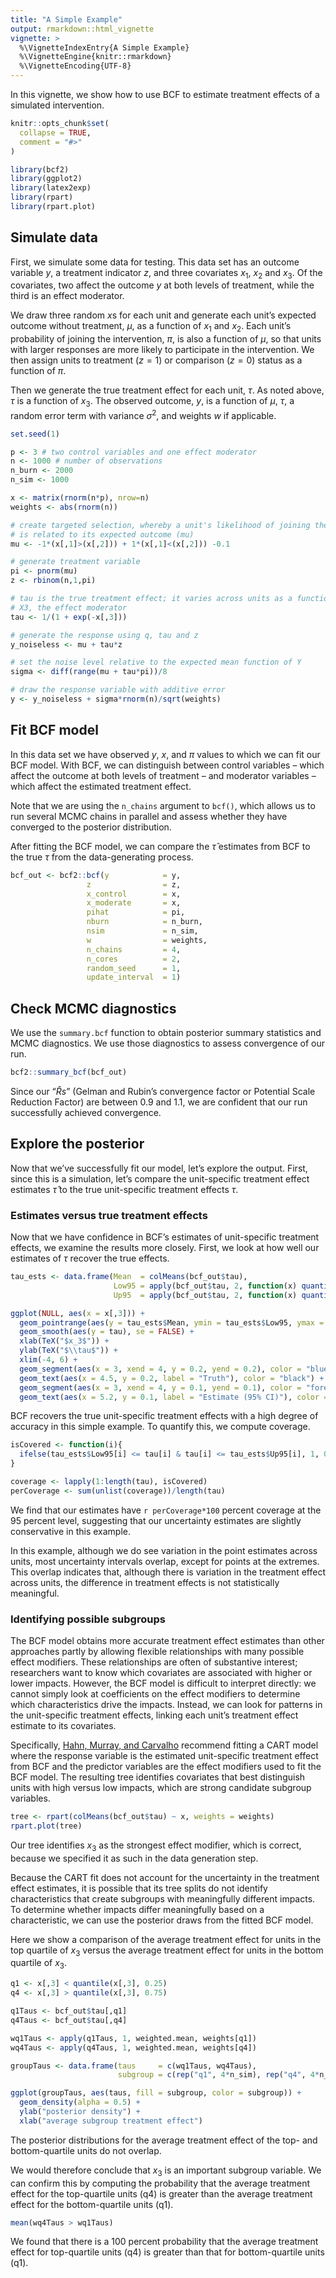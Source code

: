 ```yaml
---
title: "A Simple Example"
output: rmarkdown::html_vignette
vignette: >
  %\VignetteIndexEntry{A Simple Example}
  %\VignetteEngine{knitr::rmarkdown}
  %\VignetteEncoding{UTF-8}
---
```


In this vignette, we show how to use BCF to estimate treatment effects of a simulated intervention.

```r
knitr::opts_chunk$set(
  collapse = TRUE,
  comment = "#>"
)
```


```r
library(bcf2)
library(ggplot2)
library(latex2exp)
library(rpart)
library(rpart.plot)
```

## Simulate data

First, we simulate some data for testing. This data set has an outcome variable $y$, a treatment indicator $z$, and three covariates $x_1$, $x_2$ and $x_3$. 
Of the covariates, two affect the outcome $y$ at both levels of treatment, while the third is an effect moderator.

We draw three random $x$s for each unit and generate each unit's expected outcome without treatment, $\mu$, as a function of $x_1$ and $x_2$. Each unit's probability of joining the intervention, $\pi$, is also a function of $\mu$, so that units with larger responses are more likely to participate in the intervention. We then assign units to treatment ($z = 1$) or comparison ($z = 0$) status as a function of $\pi$.

Then we generate the true treatment effect for each unit, $\tau$. As noted above, $\tau$ is a function of $x_3$. The observed outcome, $y$, is a function of $\mu$, $\tau$, a random error term with variance $\sigma^{2}$, and weights $w$ if applicable.

```r
set.seed(1)

p <- 3 # two control variables and one effect moderator
n <- 1000 # number of observations
n_burn <- 2000
n_sim <- 1000

x <- matrix(rnorm(n*p), nrow=n)
weights <- abs(rnorm(n))

# create targeted selection, whereby a unit's likelihood of joining the intervention (pi) 
# is related to its expected outcome (mu)
mu <- -1*(x[,1]>(x[,2])) + 1*(x[,1]<(x[,2])) -0.1

# generate treatment variable
pi <- pnorm(mu)
z <- rbinom(n,1,pi)

# tau is the true treatment effect; it varies across units as a function of
# X3, the effect moderator
tau <- 1/(1 + exp(-x[,3]))

# generate the response using q, tau and z
y_noiseless <- mu + tau*z

# set the noise level relative to the expected mean function of Y
sigma <- diff(range(mu + tau*pi))/8

# draw the response variable with additive error
y <- y_noiseless + sigma*rnorm(n)/sqrt(weights)
```

## Fit BCF model

In this data set we have observed $y$, $x$, and $\pi$ values to which we can fit our BCF model. 
With BCF, we can distinguish between control variables -- which affect the outcome at both levels of treatment -- and moderator variables -- which affect the estimated treatment effect.

Note that we are using the `n_chains` argument to `bcf()`, which allows us to run several MCMC chains in parallel and assess whether they have converged to the posterior distribution.

After fitting the BCF model, we can compare the $\hat{\tau}$ estimates from BCF to the true $\tau$ from the data-generating process. 
```r
bcf_out <- bcf2::bcf(y            = y,
                 z                = z,
                 x_control        = x,
                 x_moderate       = x,
                 pihat            = pi,
                 nburn            = n_burn,
                 nsim             = n_sim,
                 w                = weights,
                 n_chains         = 4,
                 n_cores          = 2,
                 random_seed      = 1,
                 update_interval  = 1)

```

## Check MCMC diagnostics

We use the `summary.bcf` function to obtain posterior summary statistics and MCMC diagnostics. We use those diagnostics to assess convergence of our run.

```r
bcf2::summary_bcf(bcf_out)
```

Since our "$\hat{R}s$" (Gelman and Rubin's convergence factor or Potential Scale Reduction Factor) are between 0.9 and 1.1, we are confident that our run successfully achieved convergence. 

## Explore the posterior

Now that we've successfully fit our model, let's explore the output. First, since this is a simulation, let's compare the unit-specific treatment effect estimates $\hat{\tau}$ to the true unit-specific treatment effects $\tau$.


### Estimates versus true treatment effects

Now that we have confidence in BCF's estimates of unit-specific treatment effects, we examine the results more closely.
First, we look at how well our estimates of $\tau$ recover the true effects.

```r
tau_ests <- data.frame(Mean  = colMeans(bcf_out$tau),
                       Low95 = apply(bcf_out$tau, 2, function(x) quantile(x, 0.025)),
                       Up95  = apply(bcf_out$tau, 2, function(x) quantile(x, 0.975)))

ggplot(NULL, aes(x = x[,3])) +
  geom_pointrange(aes(y = tau_ests$Mean, ymin = tau_ests$Low95, ymax = tau_ests$Up95), color = "forestgreen", alpha = 0.5) +
  geom_smooth(aes(y = tau), se = FALSE) +
  xlab(TeX("$x_3$")) +
  ylab(TeX("$\\tau$")) +
  xlim(-4, 6) +
  geom_segment(aes(x = 3, xend = 4, y = 0.2, yend = 0.2), color = "blue", alpha = 0.9) +
  geom_text(aes(x = 4.5, y = 0.2, label = "Truth"), color = "black") +
  geom_segment(aes(x = 3, xend = 4, y = 0.1, yend = 0.1), color = "forestgreen", alpha = 0.7) +
  geom_text(aes(x = 5.2, y = 0.1, label = "Estimate (95% CI)"), color = "black")
```

BCF recovers the true unit-specific treatment effects with a high degree of accuracy in this simple example.
To quantify this, we compute coverage.

```r
isCovered <- function(i){
  ifelse(tau_ests$Low95[i] <= tau[i] & tau[i] <= tau_ests$Up95[i], 1, 0)
}

coverage <- lapply(1:length(tau), isCovered)
perCoverage <- sum(unlist(coverage))/length(tau)
```

We find that our estimates have `r perCoverage*100` percent coverage at the 95 percent level, suggesting that our uncertainty estimates are slightly conservative in this example.

In this example, although we do see variation in the point estimates across units, most uncertainty intervals overlap, except for points at the extremes. 
This overlap indicates that, although there is variation in the treatment effect across units, the difference in treatment effects is not statistically meaningful.

### Identifying possible subgroups

The BCF model obtains more accurate treatment effect estimates than other approaches partly by allowing flexible relationships with many possible effect modifiers.
These relationships are often of substantive interest; researchers want to know which covariates are associated with higher or lower impacts.
However, the BCF model is difficult to interpret directly: we cannot simply look at coefficients on the effect modifiers to determine which characteristics drive the impacts.
Instead, we can look for patterns in the unit-specific treatment effects, linking each unit's treatment effect estimate to its covariates.

Specifically, [Hahn, Murray, and Carvalho](https://arxiv.org/pdf/1706.09523.pdf) recommend fitting a CART model where the response variable is the estimated unit-specific treatment effect from BCF 
and the predictor variables are the effect modifiers used to fit the BCF model.
The resulting tree identifies covariates that best distinguish units with high versus low impacts, which are strong candidate subgroup variables. 

```r
tree <- rpart(colMeans(bcf_out$tau) ~ x, weights = weights)
rpart.plot(tree)
```


Our tree identifies $x_3$ as the strongest effect modifier, which is correct, because we specified it as such in the data generation step.

Because the CART fit does not account for the uncertainty in the treatment effect estimates, it is possible that its tree splits do not identify characteristics that create subgroups with meaningfully different impacts.
To determine whether impacts differ meaningfully based on a characteristic, we can use the posterior draws from the fitted BCF model.

Here we show a comparison of the average treatment effect for units in the top quartile of $x_3$ versus the average treatment effect for units in the bottom quartile of $x_3$.

```r
q1 <- x[,3] < quantile(x[,3], 0.25)
q4 <- x[,3] > quantile(x[,3], 0.75)

q1Taus <- bcf_out$tau[,q1]
q4Taus <- bcf_out$tau[,q4]

wq1Taus <- apply(q1Taus, 1, weighted.mean, weights[q1])
wq4Taus <- apply(q4Taus, 1, weighted.mean, weights[q4])

groupTaus <- data.frame(taus     = c(wq1Taus, wq4Taus),
                        subgroup = c(rep("q1", 4*n_sim), rep("q4", 4*n_sim)))

ggplot(groupTaus, aes(taus, fill = subgroup, color = subgroup)) +
  geom_density(alpha = 0.5) +
  ylab("posterior density") +
  xlab("average subgroup treatment effect")
```

The posterior distributions for the average treatment effect of the top- and bottom-quartile units do not overlap.

We would therefore conclude that $x_3$ is an important subgroup variable. 
We can confirm this by computing the probability that the average treatment effect for the top-quartile units (q4) is greater than the average treatment effect for the bottom-quartile units (q1). 


```r
mean(wq4Taus > wq1Taus)
```

We found that there is a 100 percent probability that the average treatment effect for top-quartile units (q4) is greater than that for bottom-quartile units (q1).

